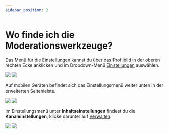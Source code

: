 ---
sidebar_position: 2
---

# Wo finde ich die Moderationswerkzeuge? 

Das Menü für die Einstellungen kannst du über das Profilbild in der oberen rechten Ecke anklicken und im Dropdown-Menü [<OdyseeIcon type="cogwheel"/> Einstellungen](https://odysee.com/$/settings) auswählen.

![](/img/de/locate_settings_menu_desktop_dark.png#dark)
![](/img/de/locate_settings_menu_desktop_light.png#light)

Auf mobilen Geräten befindet sich das Einstellungsmenü weiter unten in der erweiterten Seitenleiste.

![](/img/de/locate_settings_menu_mobile_dark.png#dark)
![](/img/de/locate_settings_menu_mobile_light.png#light)

Im Einstellungsmenü unter **Inhaltseinstellungen** findest du die **Kanaleinstellungen**, klicke darunter auf [<OdyseeIcon type="ChevronRight"/> Verwalten](https://odysee.com/$/settings/creator).

![](/img/de/locate_channel_settings_dark.png#dark)
![](/img/de/locate_channel_settings_light.png#light)
